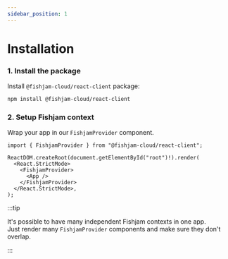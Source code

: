 ```yaml
---
sidebar_position: 1
---
```



# Installation

### 1. Install the package

Install `@fishjam-cloud/react-client` package:

```bash npm2yarn
npm install @fishjam-cloud/react-client
```

### 2. Setup Fishjam context

Wrap your app in our `FishjamProvider` component.

```tsx
import { FishjamProvider } from "@fishjam-cloud/react-client";

ReactDOM.createRoot(document.getElementById("root")!).render(
  <React.StrictMode>
    <FishjamProvider>
      <App />
    </FishjamProvider>
  </React.StrictMode>,
);
```

:::tip

It's possible to have many independent Fishjam contexts in one app.  
Just render many `FishjamProvider` components and make sure they don't overlap.

:::
